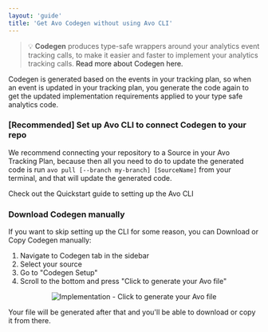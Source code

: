 ```yaml
---
layout: 'guide'
title: 'Get Avo Codegen without using Avo CLI'
---
```



> 💡 **Codegen** produces type-safe wrappers around your analytics event tracking calls,
> to make it easier and faster to implement your analytics tracking calls. <Link passHref href="/implementation/devs-101"><a>Read more about Codegen here.</a></Link>

Codegen is generated based on the events in your tracking plan, so when
an event is updated in your tracking plan, you generate the code again to get the
updated implementation requirements applied to your type safe analytics code.

### [Recommended] Set up Avo CLI to connect Codegen to your repo

We recommend connecting your repository to a Source in your Avo Tracking Plan, because
then all you need to do to update the generated code is run `avo pull [--branch my-branch] [SourceName]` from your
terminal, and that will update the generated code.

<Link passHref href="/implementation/cli">
  <a>Check out the Quickstart guide to setting up the Avo CLI</a>
</Link>

### Download Codegen manually

If you want to skip setting up the CLI for some reason, you can Download or Copy
Codegen manually:

1. Navigate to Codegen tab in the sidebar
2. Select your source
3. Go to "Codegen Setup"
4. Scroll to the bottom and press "Click to generate your Avo file"

<center style={{ marginBottom: 16 + 'px' }}>
  <img
    src={'/images/generate-avo-file-manually.png'}
    alt="Implementation - Click to generate your Avo file"
  />
</center>

Your file will be generated after that and you'll be able to download or copy it from there.
